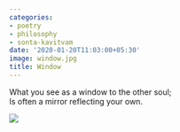 ```yaml
---
categories:
- poetry
- philosophy
- sonta-kavitvam
date: '2020-01-20T11:03:00+05:30'
image: window.jpg
title: Window
---
```


What you see as a window to the other soul;<br>
Is often a mirror reflecting your own.

 [![](window.jpg)](window.jpg)

<!--
post-773
https://venugvgk.wordpress.com/2020/01/20/window/
-->
